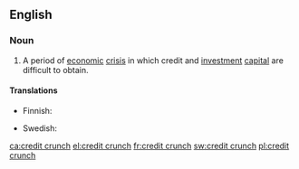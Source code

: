 ==English==
{{wikipedia}}

===Noun===
{{en-noun|head=[[credit]] [[crunch]]|es}}

# {{context|economics|finance|lang=en}} A period of [[economic]] [[crisis]] in which credit and [[investment]] [[capital]] are difficult to obtain.

====Translations====
{{trans-top|period of difficulty in obtaining credit}}
* Finnish: {{t|fi|luottolama}}
{{trans-mid}}
* Swedish: {{t|sv|kreditåtstramning|c}}
{{trans-bottom}}

[[ca:credit crunch]]
[[el:credit crunch]]
[[fr:credit crunch]]
[[sw:credit crunch]]
[[pl:credit crunch]]